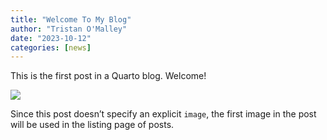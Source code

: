 ```yaml
---
title: "Welcome To My Blog"
author: "Tristan O'Malley"
date: "2023-10-12"
categories: [news]
---
```


This is the first post in a Quarto blog. Welcome!

![](thumbnail.jpg)

Since this post doesn't specify an explicit `image`, the first image in the post will be used in the listing page of posts.
